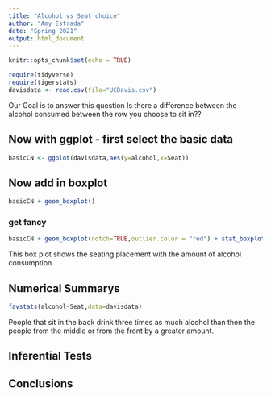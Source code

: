 ```yaml
---
title: "Alcohol vs Seat choice"
author: "Amy Estrada"
date: "Spring 2021"
output: html_document
---
```


```r
knitr::opts_chunk$set(echo = TRUE)
```

```r
require(tidyverse)
require(tigerstats)
davisdata <- read.csv(file="UCDavis.csv")
```
Our Goal is to answer this question Is there a difference between the alcohol consumed between the row
you choose to sit in??

## Now with ggplot - first select the basic data

```r
basicCN <- ggplot(davisdata,aes(y=alcohol,x=Seat))
```
## Now add in boxplot

```r
basicCN + geom_boxplot()
```
  
  
### get fancy  

```r
basicCN + geom_boxplot(notch=TRUE,outlier.color = "red") + stat_boxplot(geom ='errorbar') + labs(title="Fancy notch boxplot \n with 2 lines")
```

This box plot shows the seating placement with the amount of alcohol consumption.

## Numerical Summarys 

```r
favstats(alcohol~Seat,data=davisdata)
```

People that sit in the back drink three times as much alcohol than then the people from the middle or from the front by a greater amount.

## Inferential Tests


## Conclusions


